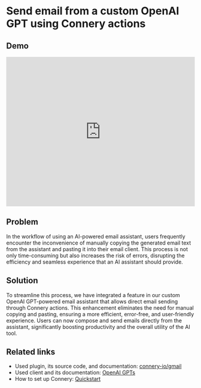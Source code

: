 # Send email from a custom OpenAI GPT using Connery actions

## Demo

<iframe
  width="100%"
  height="400"
  src="https://www.youtube.com/embed/td9Y_6mlV10?si=jQef1IjqBwyoUD4P&amp;controls=0"
  title="YouTube video player"
  frameborder="0"
  allow="accelerometer; autoplay; clipboard-write; encrypted-media; gyroscope; picture-in-picture; web-share"
  allowfullscreen
></iframe>

## Problem

In the workflow of using an AI-powered email assistant, users frequently encounter the inconvenience of manually copying
the generated email text from the assistant and pasting it into their email client.
This process is not only time-consuming but also increases the risk of errors,
disrupting the efficiency and seamless experience that an AI assistant should provide.

## Solution

To streamline this process, we have integrated a feature in our custom OpenAI GPT-powered email assistant
that allows direct email sending through Connery actions.
This enhancement eliminates the need for manual copying and pasting, ensuring a more efficient,
error-free, and user-friendly experience. Users can now compose and send emails directly from the assistant,
significantly boosting productivity and the overall utility of the AI tool.

## Related links

- Used plugin, its source code, and documentation: [connery-io/gmail](https://github.com/connery-io/gmail)
- Used client and its documentation: [OpenAI GPTs](/docs/clients/native/openai)
- How to set up Connery: [Quickstart](/docs/platform/quick-start)
